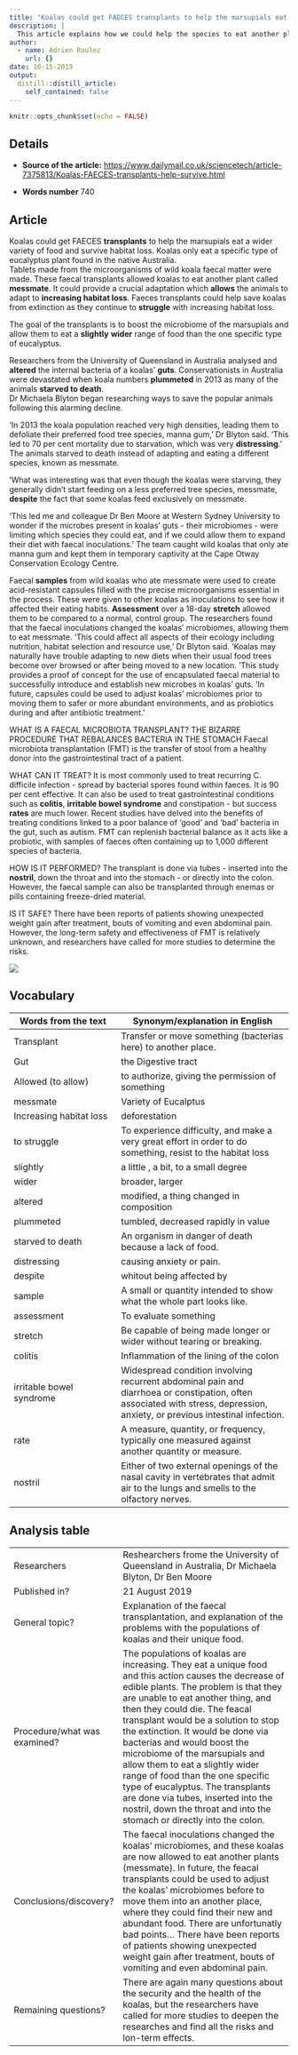 ```yaml
---
title: "Koalas could get FAECES transplants to help the marsupials eat a wider variety of food and survive habitat loss"
description: |
  This article explains how we could help the species to eat another plants, and survive.
author:
  - name: Adrien Roulez
    url: {}
date: 10-15-2019
output:
  distill::distill_article:
    self_contained: false
---
```


```r
knitr::opts_chunk$set(echo = FALSE)
```

## Details

* **Source of the article:**
<https://www.dailymail.co.uk/sciencetech/article-7375813/Koalas-FAECES-transplants-help-survive.html>

* **Words number**
740

## Article

Koalas could get FAECES **transplants** to help the marsupials eat a wider variety of food and survive habitat loss.
Koalas only eat a specific type of eucalyptus plant found in the native Australia.  
Tablets made from the microorganisms of wild koala faecal matter were made. 
These faecal transplants allowed koalas to eat another plant called **messmate**.
It could provide a crucial adaptation which **allows** the animals to adapt to **increasing habitat loss**. 
Faeces transplants could help save koalas from extinction as they continue to **struggle** with increasing habitat loss. 

The goal of the transplants is to boost the microbiome of the marsupials and allow them to eat a **slightly** **wider** range of food than the one specific type of eucalyptus. 

Researchers from the University of Queensland in Australia analysed and **altered** the internal bacteria of a koalas' **guts**.
Conservationists in Australia were devastated when koala numbers **plummeted** in 2013 as many of the animals **starved to death**.   
Dr Michaela Blyton began researching ways to save the popular animals following this alarming decline.  

'In 2013 the koala population reached very high densities, leading them to defoliate their preferred food tree species, manna gum,' Dr Blyton said.
'This led to 70 per cent mortality due to starvation, which was very **distressing**.'
The animals starved to death instead of adapting and eating a different species, known as messmate.

'What was interesting was that even though the koalas were starving, they generally didn't start feeding on a less preferred tree species, messmate, **despite** the fact that some koalas feed exclusively on messmate.

'This led me and colleague Dr Ben Moore at Western Sydney University to wonder if the microbes present in koalas' guts - their microbiomes - were limiting which species they could eat, and if we could allow them to expand their diet with faecal inoculations.'
The team caught wild koalas that only ate manna gum and kept them in temporary captivity at the Cape Otway Conservation Ecology Centre.

Faecal **samples** from wild koalas who ate messmate were used to create acid-resistant capsules filled with the precise microorganisms essential in the process. 
These were given to other koalas as inoculations to see how it affected their eating habits. 
**Assessment** over a 18-day **stretch** allowed them to be compared to a normal, control group. 
The researchers found that the faecal inoculations changed the koalas' microbiomes, allowing them to eat messmate.
'This could affect all aspects of their ecology including nutrition, habitat selection and resource use,' Dr Blyton said.
'Koalas may naturally have trouble adapting to new diets when their usual food trees become over browsed or after being moved to a new location.
'This study provides a proof of concept for the use of encapsulated faecal material to successfully introduce and establish new microbes in koalas' guts.
'In future, capsules could be used to adjust koalas' microbiomes prior to moving them to safer or more abundant environments, and as probiotics during and after antibiotic treatment.'

WHAT IS A FAECAL MICROBIOTA TRANSPLANT? THE BIZARRE PROCEDURE THAT REBALANCES BACTERIA IN THE STOMACH
Faecal microbiota transplantation (FMT) is the transfer of stool from a healthy donor into the gastrointestinal tract of a patient.

WHAT CAN IT TREAT? 
It is most commonly used to treat recurring C. difficile infection - spread by bacterial spores found within faeces. It is 90 per cent effective.
It can also be used to treat gastrointestinal conditions such as **colitis**, **irritable bowel syndrome** and constipation - but success **rates** are much lower. 
Recent studies have delved into the benefits of treating conditions linked to a poor balance of 'good' and 'bad' bacteria in the gut, such as autism. 
FMT can replenish bacterial balance as it acts like a probiotic, with samples of faeces often containing up to 1,000 different species of bacteria.  

HOW IS IT PERFORMED?
The transplant is done via tubes - inserted into the **nostril**, down the throat and into the stomach - or directly into the colon.
However, the faecal sample can also be transplanted through enemas or pills containing freeze-dried material.

IS IT SAFE?
There have been reports of patients showing unexpected weight gain after treatment, bouts of vomiting and even abdominal pain.
However, the long-term safety and effectiveness of FMT is relatively unknown, and researchers have called for more studies to determine the risks.

![](image.jpg)

## Vocabulary

| Words from the text | Synonym/explanation in English |
| ------------------- | ------------------------------ |
| Transplant | Transfer or move something (bacterias here) to another place.|
| Gut | the Digestive tract |
| Allowed (to allow) | to authorize, giving the permission of something |
| messmate | Variety of Eucalptus |
| Increasing habitat loss | deforestation |
| to struggle | To experience difficulty, and make a very great effort in order to do something, resist to the habitat loss |
| slightly | a little , a bit, to a small degree |
| wider | broader, larger |
| altered | modified, a thing changed in composition |
| plummeted | tumbled, decreased rapidly in value |
| starved to death | An organism in danger of death because a lack of food. |
| distressing | causing anxiety or pain. |
| despite | whitout being affected by |
| sample | A small or quantity intended to show what the whole part looks like. |
| assessment | To evaluate something |
| stretch | Be capable of being made longer or wider without tearing or breaking. |
| colitis | Inflammation of the lining of the colon |
| irritable bowel syndrome | Widespread condition involving recurrent abdominal pain and diarrhoea or constipation, often associated with stress, depression, anxiety, or previous intestinal infection. |
| rate | A measure, quantity, or frequency, typically one measured against another quantity or measure. |
| nostril | Either of two external openings of the nasal cavity in vertebrates that admit air to the lungs and smells to the olfactory nerves. |

## Analysis table

|                              |                                                                     |
| ---------------------------- | ------------------------------------------------------------------- |
| Researchers                  | Reshearchers frome the University of Queensland in Australia, Dr Michaela Blyton, Dr Ben Moore                          |
| Published in?                | 21 August 2019                                                       |
| General topic?               | Explanation of the faecal transplantation, and explanation of the problems with the populations of koalas and their unique food.                       |
| Procedure/what was examined? | The populations of koalas are increasing. They eat a unique food and this action causes the decrease of edible plants. The problem is that they are unable to eat another thing, and then they could die. The feacal transplant would be a solution to stop the extinction. It would be done via bacterias and would boost the microbiome of the marsupials and allow them to eat a slightly wider range of food than the one specific type of eucalyptus. The transplants are done via tubes, inserted into the nostril, down the throat and into the stomach or directly into the colon.|
| Conclusions/discovery?       |  The faecal inoculations changed the koalas' microbiomes, and these koalas are now allowed to eat another plants (messmate). In future, the feacal transplants could be used to adjust the koalas' microbiomes before to move them into an another place, where they could find their new and abundant food. There are unfortunatly bad points... There have been reports of patients showing unexpected weight gain after treatment, bouts of vomiting and even abdominal pain.      |
| Remaining questions?         | There are again many questions about the security and the health of the koalas, but the researchers have called for more studies to deepen the researches and find all the risks and lon-term effects. |
